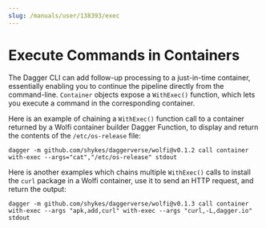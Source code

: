 ```yaml
---
slug: /manuals/user/138393/exec
---
```


# Execute Commands in Containers

The Dagger CLI can add follow-up processing to a just-in-time container, essentially enabling you to continue the pipeline directly from the command-line. `Container` objects expose a `WithExec()` function, which lets you execute a command in the corresponding container.

Here is an example of chaining a `WithExec()` function call to a container returned by a Wolfi container builder Dagger Function, to display and return the contents of the `/etc/os-release` file:

```shell
dagger -m github.com/shykes/daggerverse/wolfi@v0.1.2 call container with-exec --args="cat","/etc/os-release" stdout
```

Here is another examples which chains multiple `WithExec()` calls to install the `curl` package in a Wolfi container, use it to send an HTTP request, and return the output:

```shell
dagger -m github.com/shykes/daggerverse/wolfi@v0.1.3 call container with-exec --args "apk,add,curl" with-exec --args "curl,-L,dagger.io" stdout
```
